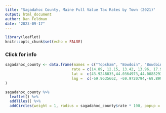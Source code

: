 ---
title: "Sagadahoc County, Maine Full Value Tax Rates by Town (2021)"
output: html_document
author: Dan Feldman
date: "2023-09-17"
---

```{r setup, include=FALSE}
library(leaflet)
knitr::opts_chunk$set(echo = FALSE)
```

### Click for info

``` {r, message = FALSE}
sagadahoc_county <- data.frame(names = c("Topsham", "Bowdoin", "Bowdoinham", "Richmond", "Bath", "Phippsburg", "West Bath", "Arrowsic", "Woolwich", "Georgetown"),
                              rate = c(14.89, 12.15, 13.42, 13.96, 17.93, 7.2, 8.61, 8.99, 11.5, 6.16),
                              lat =  c(43.9248035,44.0364973,44.0088293,44.0872965,43.9134656,43.820638,43.9094542,43.8498038,43.9169747,43.8042433),
                              lng =  c(-69.9635662,	-69.9720794,-69.899489,	-69.7989349,-69.8141706,-69.8147684,-69.8654937,-69.7781013,-69.8015014,-69.7555079)
)

sagadahoc_county %>%
  leaflet() %>%
  addTiles() %>%
  addCircles(weight = 1, radius = sagadahoc_county$rate * 100, popup = paste0(sagadahoc_county$names, ", $",sagadahoc_county$rate," per $1,000"))
```
